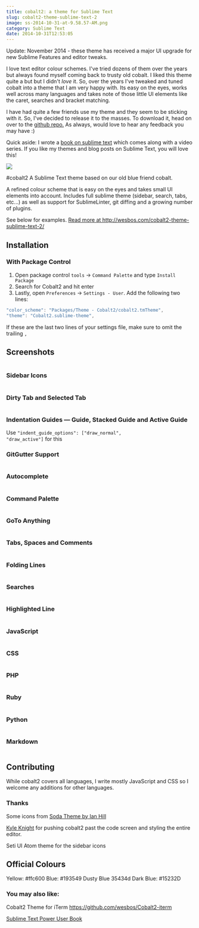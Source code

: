 ```yaml
---
title: cobalt2: a theme for Sublime Text
slug: cobalt2-theme-sublime-text-2
image: ss-2014-10-31-at-9.58.57-AM.png
category: Sublime Text
date: 2014-10-31T12:53:05
---
```


Update: November 2014 - these theme has received a major UI upgrade for new Sublime Features and editor tweaks.

I love text editor colour schemes. I've tried dozens of them over the years but always found myself coming back to trusty old cobalt. I liked this theme quite a but but I didn't <em>love</em> it. So, over the years I've tweaked and tuned cobalt into a theme that I am very happy with. Its easy on the eyes, works well across many languages and takes note of those little UI elements like the caret, searches and bracket matching.

I have had quite a few friends use my theme and they seem to be sticking with it. So, I've decided to release it to the masses. To download it, head on over to the <a href="https://github.com/wesbos/cobalt2" target="_blank">github repo.</a> As always, would love to hear any feedback you may have :)

Quick aside: I wrote a <a href="https://sublimetextbook.com" title="Sublime Text Book">book on sublime text</a> which comes along with a video series. If you like my themes and blog posts on Sublime Text, you will love this!

<a href="https://sublimetextbook.com/?utm_source=cobalt2&utm_medium=banner&utm_campaign=product"><img src="facebook-share2.png"></a>

#cobalt2
A Sublime Text theme based on our old blue friend cobalt.

A refined colour scheme that is easy on the eyes and takes small UI elements into account. Includes full sublime theme (sidebar, search, tabs, etc...) as well as support for SublimeLinter, git diffing and a growing number of plugins.

See below for examples. <a href="http://wesbos.com/cobalt2-theme-sublime-text-2/">Read more at http://wesbos.com/cobalt2-theme-sublime-text-2/</a>

<h2>Installation</h2>

<h3>With Package Control</h3>

<ol>
<li>Open package control <code>tools</code> → <code>Command Palette</code> and type <code>Install Package</code></li>
<li>Search for Cobalt2 and hit enter</li>
<li>Lastly, open <code>Preferences</code> → <code>Settings - User</code>. Add the following two lines:</li>
</ol>


```js
"color_scheme": "Packages/Theme - Cobalt2/cobalt2.tmTheme",
"theme": "Cobalt2.sublime-theme",

```

If these are the last two lines of your settings file, make sure to omit the trailing <code>,</code>

<h2>Screenshots</h2>

<img src="content" alt="" />

<h3>Sidebar Icons</h3>

<img src="content" alt="" />

<h3>Dirty Tab and Selected Tab</h3>

<img src="content" alt="" />

<h3>Indentation Guides — Guide, Stacked Guide and Active Guide</h3>

Use <code>"indent_guide_options": ["draw_normal", "draw_active"]</code> for this

<h3>GitGutter Support</h3>

<img src="content" alt="" />

<h3>Autocomplete</h3>

<img src="content" alt="" />

<h3>Command Palette</h3>

<img src="content" alt="" />

<h3>GoTo Anything</h3>

<img src="content" alt="" />

<h3>Tabs, Spaces and Comments</h3>

<img src="content" alt="" />

<h3>Folding Lines</h3>

<img src="content" alt="" />

<h3>Searches</h3>

<img src="content" alt="" />

<h3>Highlighted Line</h3>

<img src="content" alt="" />

<h3>JavaScript</h3>

<img src="content" alt="" />

<h3>CSS</h3>

<img src="content" alt="" />

<h3>PHP</h3>

<img src="content" alt="" />

<h3>Ruby</h3>

<img src="content" alt="" />

<h3>Python</h3>

<img src="content" alt="" />

<h3>Markdown</h3>

<img src="content" alt="" />

<h2>Contributing</h2>

While cobalt2 covers all languages, I write mostly JavaScript and CSS so I welcome any additions for other languages.

<h3>Thanks</h3>

Some icons from <a href="https://github.com/buymeasoda/soda-theme/">Soda Theme by Ian Hill</a>

<a href="https://twitter.com/idpro">Kyle Knight</a> for pushing cobalt2 past the code screen and styling the entire editor.

Seti UI Atom theme for the sidebar icons

<h2>Official Colours</h2>

Yellow: #ffc600
Blue: #193549
Dusty Blue 35434d
Dark Blue: #15232D

<h3>You may also like:</h3>

Cobalt2 Theme for iTerm <a href="https://github.com/wesbos/Cobalt2-iterm">https://github.com/wesbos/Cobalt2-iterm</a>

<a href="https://SublimeTextBook.com">Sublime Text Power User Book</a>